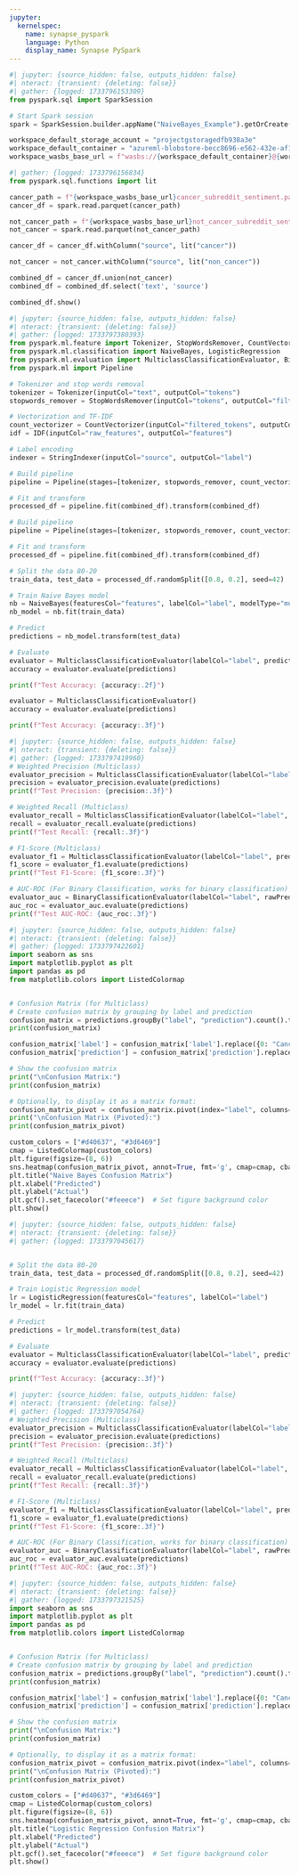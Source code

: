 ```yaml
---
jupyter:
  kernelspec:
    name: synapse_pyspark
    language: Python
    display_name: Synapse PySpark
---
```


```python
#| jupyter: {source_hidden: false, outputs_hidden: false}
#| nteract: {transient: {deleting: false}}
#| gather: {logged: 1733796153309}
from pyspark.sql import SparkSession

# Start Spark session
spark = SparkSession.builder.appName("NaiveBayes_Example").getOrCreate()

workspace_default_storage_account = "projectgstoragedfb938a3e"
workspace_default_container = "azureml-blobstore-becc8696-e562-432e-af12-8a5e3e1f9b0f"
workspace_wasbs_base_url = f"wasbs://{workspace_default_container}@{workspace_default_storage_account}.blob.core.windows.net/"
```

```python
#| gather: {logged: 1733796156834}
from pyspark.sql.functions import lit

cancer_path = f"{workspace_wasbs_base_url}cancer_subreddit_sentiment.parquet"
cancer_df = spark.read.parquet(cancer_path)

not_cancer_path = f"{workspace_wasbs_base_url}not_cancer_subreddit_sentiment.parquet"
not_cancer = spark.read.parquet(not_cancer_path)

cancer_df = cancer_df.withColumn("source", lit("cancer"))

not_cancer = not_cancer.withColumn("source", lit("non_cancer"))

combined_df = cancer_df.union(not_cancer)
combined_df = combined_df.select('text', 'source')

combined_df.show()

```

```python
#| jupyter: {source_hidden: false, outputs_hidden: false}
#| nteract: {transient: {deleting: false}}
#| gather: {logged: 1733797380393}
from pyspark.ml.feature import Tokenizer, StopWordsRemover, CountVectorizer, IDF, StringIndexer
from pyspark.ml.classification import NaiveBayes, LogisticRegression
from pyspark.ml.evaluation import MulticlassClassificationEvaluator, BinaryClassificationEvaluator
from pyspark.ml import Pipeline

# Tokenizer and stop words removal
tokenizer = Tokenizer(inputCol="text", outputCol="tokens")
stopwords_remover = StopWordsRemover(inputCol="tokens", outputCol="filtered_tokens")

# Vectorization and TF-IDF
count_vectorizer = CountVectorizer(inputCol="filtered_tokens", outputCol="raw_features")
idf = IDF(inputCol="raw_features", outputCol="features")

# Label encoding
indexer = StringIndexer(inputCol="source", outputCol="label")

# Build pipeline
pipeline = Pipeline(stages=[tokenizer, stopwords_remover, count_vectorizer, idf, indexer])

# Fit and transform
processed_df = pipeline.fit(combined_df).transform(combined_df)

# Build pipeline
pipeline = Pipeline(stages=[tokenizer, stopwords_remover, count_vectorizer, idf, indexer])

# Fit and transform
processed_df = pipeline.fit(combined_df).transform(combined_df)

# Split the data 80-20
train_data, test_data = processed_df.randomSplit([0.8, 0.2], seed=42)

# Train Naive Bayes model
nb = NaiveBayes(featuresCol="features", labelCol="label", modelType="multinomial")
nb_model = nb.fit(train_data)

# Predict
predictions = nb_model.transform(test_data)

# Evaluate
evaluator = MulticlassClassificationEvaluator(labelCol="label", predictionCol="prediction", metricName="accuracy")
accuracy = evaluator.evaluate(predictions)

print(f"Test Accuracy: {accuracy:.2f}")

evaluator = MulticlassClassificationEvaluator()
accuracy = evaluator.evaluate(predictions)

print(f"Test Accuracy: {accuracy:.3f}")
```

```python
#| jupyter: {source_hidden: false, outputs_hidden: false}
#| nteract: {transient: {deleting: false}}
#| gather: {logged: 1733797419960}
# Weighted Precision (Multiclass)
evaluator_precision = MulticlassClassificationEvaluator(labelCol="label", predictionCol="prediction", metricName="weightedPrecision")
precision = evaluator_precision.evaluate(predictions)
print(f"Test Precision: {precision:.3f}")

# Weighted Recall (Multiclass)
evaluator_recall = MulticlassClassificationEvaluator(labelCol="label", predictionCol="prediction", metricName="weightedRecall")
recall = evaluator_recall.evaluate(predictions)
print(f"Test Recall: {recall:.3f}")

# F1-Score (Multiclass)
evaluator_f1 = MulticlassClassificationEvaluator(labelCol="label", predictionCol="prediction", metricName="f1")
f1_score = evaluator_f1.evaluate(predictions)
print(f"Test F1-Score: {f1_score:.3f}")

# AUC-ROC (For Binary Classification, works for binary classification)
evaluator_auc = BinaryClassificationEvaluator(labelCol="label", rawPredictionCol="prediction", metricName="areaUnderROC")
auc_roc = evaluator_auc.evaluate(predictions)
print(f"Test AUC-ROC: {auc_roc:.3f}")
```

```python
#| jupyter: {source_hidden: false, outputs_hidden: false}
#| nteract: {transient: {deleting: false}}
#| gather: {logged: 1733797422601}
import seaborn as sns
import matplotlib.pyplot as plt
import pandas as pd
from matplotlib.colors import ListedColormap


# Confusion Matrix (for Multiclass)
# Create confusion matrix by grouping by label and prediction
confusion_matrix = predictions.groupBy("label", "prediction").count().toPandas()
print(confusion_matrix)

confusion_matrix['label'] = confusion_matrix['label'].replace({0: "Cancer", 1: "Non-Cancer"})
confusion_matrix['prediction'] = confusion_matrix['prediction'].replace({0: "Cancer", 1: "Non-Cancer"})

# Show the confusion matrix
print("\nConfusion Matrix:")
print(confusion_matrix)

# Optionally, to display it as a matrix format:
confusion_matrix_pivot = confusion_matrix.pivot(index="label", columns="prediction", values="count").fillna(0)
print("\nConfusion Matrix (Pivoted):")
print(confusion_matrix_pivot)

custom_colors = ["#d40637", "#3d6469"]
cmap = ListedColormap(custom_colors)
plt.figure(figsize=(8, 6))
sns.heatmap(confusion_matrix_pivot, annot=True, fmt='g', cmap=cmap, cbar=True, linewidths=0.5)
plt.title("Naive Bayes Confusion Matrix")
plt.xlabel("Predicted")
plt.ylabel("Actual")
plt.gcf().set_facecolor("#feeece")  # Set figure background color
plt.show()
```

```python
#| jupyter: {source_hidden: false, outputs_hidden: false}
#| nteract: {transient: {deleting: false}}
#| gather: {logged: 1733797045617}


# Split the data 80-20
train_data, test_data = processed_df.randomSplit([0.8, 0.2], seed=42)

# Train Logistic Regression model
lr = LogisticRegression(featuresCol="features", labelCol="label")
lr_model = lr.fit(train_data)

# Predict
predictions = lr_model.transform(test_data)

# Evaluate
evaluator = MulticlassClassificationEvaluator(labelCol="label", predictionCol="prediction", metricName="accuracy")
accuracy = evaluator.evaluate(predictions)

print(f"Test Accuracy: {accuracy:.3f}")


```

```python
#| jupyter: {source_hidden: false, outputs_hidden: false}
#| nteract: {transient: {deleting: false}}
#| gather: {logged: 1733797054764}
# Weighted Precision (Multiclass)
evaluator_precision = MulticlassClassificationEvaluator(labelCol="label", predictionCol="prediction", metricName="weightedPrecision")
precision = evaluator_precision.evaluate(predictions)
print(f"Test Precision: {precision:.3f}")

# Weighted Recall (Multiclass)
evaluator_recall = MulticlassClassificationEvaluator(labelCol="label", predictionCol="prediction", metricName="weightedRecall")
recall = evaluator_recall.evaluate(predictions)
print(f"Test Recall: {recall:.3f}")

# F1-Score (Multiclass)
evaluator_f1 = MulticlassClassificationEvaluator(labelCol="label", predictionCol="prediction", metricName="f1")
f1_score = evaluator_f1.evaluate(predictions)
print(f"Test F1-Score: {f1_score:.3f}")

# AUC-ROC (For Binary Classification, works for binary classification)
evaluator_auc = BinaryClassificationEvaluator(labelCol="label", rawPredictionCol="prediction", metricName="areaUnderROC")
auc_roc = evaluator_auc.evaluate(predictions)
print(f"Test AUC-ROC: {auc_roc:.3f}")
```

```python
#| jupyter: {source_hidden: false, outputs_hidden: false}
#| nteract: {transient: {deleting: false}}
#| gather: {logged: 1733797321525}
import seaborn as sns
import matplotlib.pyplot as plt
import pandas as pd
from matplotlib.colors import ListedColormap


# Confusion Matrix (for Multiclass)
# Create confusion matrix by grouping by label and prediction
confusion_matrix = predictions.groupBy("label", "prediction").count().toPandas()
print(confusion_matrix)

confusion_matrix['label'] = confusion_matrix['label'].replace({0: "Cancer", 1: "Non-Cancer"})
confusion_matrix['prediction'] = confusion_matrix['prediction'].replace({0: "Cancer", 1: "Non-Cancer"})

# Show the confusion matrix
print("\nConfusion Matrix:")
print(confusion_matrix)

# Optionally, to display it as a matrix format:
confusion_matrix_pivot = confusion_matrix.pivot(index="label", columns="prediction", values="count").fillna(0)
print("\nConfusion Matrix (Pivoted):")
print(confusion_matrix_pivot)

custom_colors = ["#d40637", "#3d6469"]
cmap = ListedColormap(custom_colors)
plt.figure(figsize=(8, 6))
sns.heatmap(confusion_matrix_pivot, annot=True, fmt='g', cmap=cmap, cbar=True, linewidths=0.5)
plt.title("Logistic Regression Confusion Matrix")
plt.xlabel("Predicted")
plt.ylabel("Actual")
plt.gcf().set_facecolor("#feeece")  # Set figure background color
plt.show()
```

